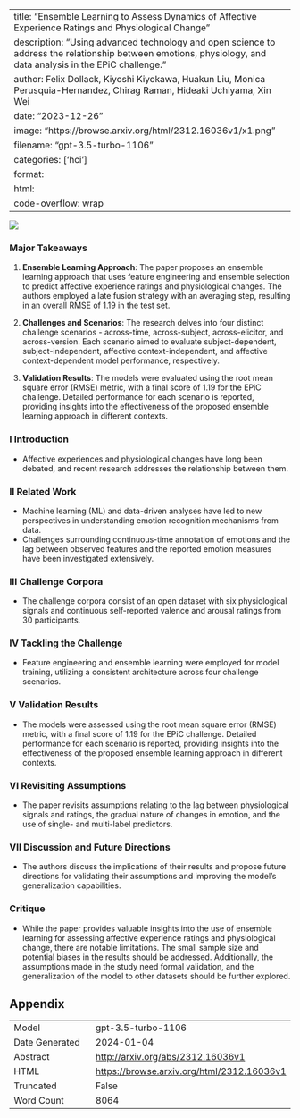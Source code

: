 
---
title: "Ensemble Learning to Assess Dynamics of Affective Experience Ratings and Physiological Change"
description: "Using advanced technology and open science to address the relationship between emotions, physiology, and data analysis in the EPiC challenge."
author: Felix Dollack, Kiyoshi Kiyokawa, Huakun Liu, Monica Perusquia-Hernandez, Chirag Raman, Hideaki Uchiyama, Xin Wei
date: "2023-12-26"
image: "https://browse.arxiv.org/html/2312.16036v1/x1.png"
filename: "gpt-3.5-turbo-1106"
categories: ['hci']
format:
  html:
    code-overflow: wrap
---

![](https://browse.arxiv.org/html/2312.16036v1/x1.png)

### Major Takeaways

1. **Ensemble Learning Approach**: The paper proposes an ensemble learning approach that uses feature engineering and ensemble selection to predict affective experience ratings and physiological changes. The authors employed a late fusion strategy with an averaging step, resulting in an overall RMSE of 1.19 in the test set.

2. **Challenges and Scenarios**: The research delves into four distinct challenge scenarios - across-time, across-subject, across-elicitor, and across-version. Each scenario aimed to evaluate subject-dependent, subject-independent, affective context-independent, and affective context-dependent model performance, respectively.

3. **Validation Results**: The models were evaluated using the root mean square error (RMSE) metric, with a final score of 1.19 for the EPiC challenge. Detailed performance for each scenario is reported, providing insights into the effectiveness of the proposed ensemble learning approach in different contexts.

### I Introduction

- Affective experiences and physiological changes have long been debated, and recent research addresses the relationship between them.

### II Related Work

- Machine learning (ML) and data-driven analyses have led to new perspectives in understanding emotion recognition mechanisms from data.
- Challenges surrounding continuous-time annotation of emotions and the lag between observed features and the reported emotion measures have been investigated extensively.

### III Challenge Corpora

- The challenge corpora consist of an open dataset with six physiological signals and continuous self-reported valence and arousal ratings from 30 participants.

### IV Tackling the Challenge

- Feature engineering and ensemble learning were employed for model training, utilizing a consistent architecture across four challenge scenarios.

### V Validation Results

- The models were assessed using the root mean square error (RMSE) metric, with a final score of 1.19 for the EPiC challenge. Detailed performance for each scenario is reported, providing insights into the effectiveness of the proposed ensemble learning approach in different contexts.

### VI Revisiting Assumptions

- The paper revisits assumptions relating to the lag between physiological signals and ratings, the gradual nature of changes in emotion, and the use of single- and multi-label predictors.

### VII Discussion and Future Directions

- The authors discuss the implications of their results and propose future directions for validating their assumptions and improving the model's generalization capabilities.

### Critique

- While the paper provides valuable insights into the use of ensemble learning for assessing affective experience ratings and physiological change, there are notable limitations. The small sample size and potential biases in the results should be addressed. Additionally, the assumptions made in the study need formal validation, and the generalization of the model to other datasets should be further explored.

## Appendix

|          |          |
|----------|----------|
| Model     | gpt-3.5-turbo-1106       |
| Date Generated     | 2024-01-04       |
| Abstract | [http://arxiv.org/abs/2312.16036v1](http://arxiv.org/abs/2312.16036v1)        |
| HTML     | [https://browse.arxiv.org/html/2312.16036v1](https://browse.arxiv.org/html/2312.16036v1)       |
| Truncated       | False       |
| Word Count       | 8064       |